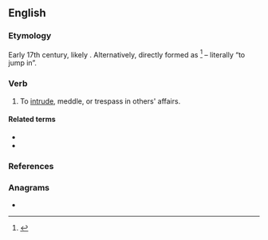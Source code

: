 ==English==

===Etymology===
Early 17th century, likely {{back-form|en|interloper|nocap=1}}. Alternatively, directly formed as {{prefix|en|inter|lope|t2=leap, jump}}<ref>{{R:Online Etymology Dictionary}}</ref> – literally “to jump in”.

===Verb===
{{en-verb}}

# To [[intrude]], meddle, or trespass in others' affairs.

====Related terms====
* {{l|en|interlopation}}
* {{l|en|interloper}}

===References===
<references/>

===Anagrams===
* {{anagrams|en|a=eeilnoprt|interpole|let one rip|petroline|repletion|retpoline|terpineol}}
